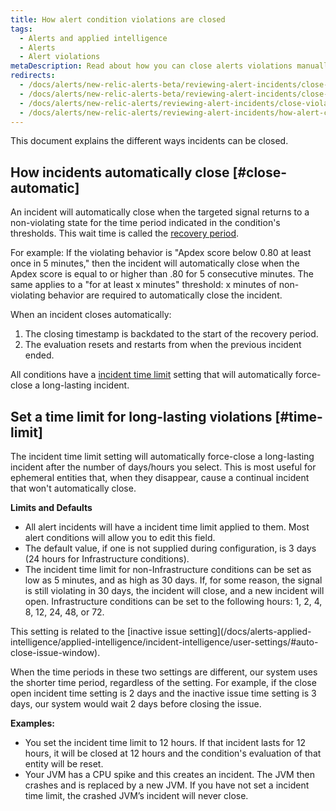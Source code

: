 ```yaml
---
title: How alert condition violations are closed
tags:
  - Alerts and applied intelligence
  - Alerts
  - Alert violations
metaDescription: Read about how you can close alerts violations manually and automatically.
redirects:
  - /docs/alerts/new-relic-alerts-beta/reviewing-alert-incidents/close-incidents-manually
  - /docs/alerts/new-relic-alerts-beta/reviewing-alert-incidents/close-violations-manually
  - /docs/alerts/new-relic-alerts/reviewing-alert-incidents/close-violations-manually
  - /docs/alerts/new-relic-alerts/reviewing-alert-incidents/how-alert-condition-violations-are-closed
---
```


This document explains the different ways incidents can be closed.

## How incidents automatically close [#close-automatic]

An incident will automatically close when the targeted signal returns to a non-violating state for the time period indicated in the condition's thresholds. This wait time is called the [recovery period](/docs/using-new-relic/welcome-new-relic/get-started/glossary#recovery-period).

For example: If the violating behavior is "Apdex score below 0.80 at least once in 5 minutes," then the incident will automatically close when the Apdex score is equal to or higher than .80 for 5 consecutive minutes. The same applies to a "for at least x minutes" threshold: x minutes of non-violating behavior are required to automatically close the incident.

When an incident closes automatically:

1. The closing timestamp is backdated to the start of the recovery period.
2. The evaluation resets and restarts from when the previous incident ended.

All conditions have a [incident time limit](#time-limit) setting that will automatically force-close a long-lasting incident.

## Set a time limit for long-lasting violations [#time-limit]

The incident time limit setting will automatically force-close a long-lasting incident after the number of days/hours you select. This is most useful for ephemeral entities that, when they disappear, cause a continual incident that won't automatically close.

**Limits and Defaults**

* All alert incidents will have a incident time limit applied to them. Most alert conditions will allow you to edit this field.
* The default value, if one is not supplied during configuration, is 3 days (24 hours for Infrastructure conditions).
* The incident time limit for non-Infrastructure conditions can be set as low as 5 minutes, and as high as 30 days. If, for some reason, the signal is still violating in 30 days, the incident will close, and a new incident will open. Infrastructure conditions can be set to the following hours: 1, 2, 4, 8, 12, 24, 48, or 72.

<Callout variant="tip">
This setting is related to the [inactive issue setting](/docs/alerts-applied-intelligence/applied-intelligence/incident-intelligence/user-settings/#auto-close-issue-window).

When the time periods in these two settings are different, our system uses the shorter time period, regardless of the setting. For example, if the close open incident time setting is 2 days and the inactive issue time setting is 3 days, our system would wait 2 days before closing the issue.
</Callout>

**Examples:**

* You set the incident time limit to 12 hours. If that incident lasts for 12 hours, it will be closed at 12 hours and the condition's evaluation of that entity will be reset.
* Your JVM has a CPU spike and this creates an incident. The JVM then crashes and is replaced by a new JVM. If you have not set a incident time limit, the crashed JVM’s incident will never close.
